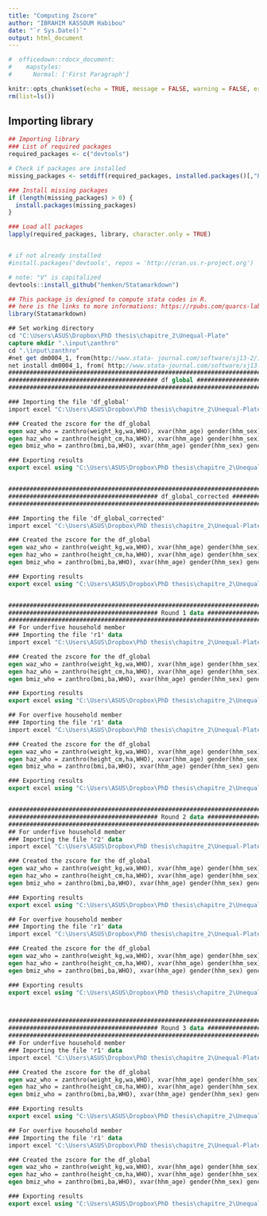 ```yaml
---
title: "Computing Zscore"
author: "IBRAHIM KASSOUM Habibou"
date: "`r Sys.Date()`"
output: html_document
---
```


```r
#  officedown::rdocx_document:
#    mapstyles:
#      Normal: ['First Paragraph']

knitr::opts_chunk$set(echo = TRUE, message = FALSE, warning = FALSE, error=FALSE)
rm(list=ls())
```



## Importing library

```r


## Importing library
### List of required packages
required_packages <- c("devtools")

# Check if packages are installed
missing_packages <- setdiff(required_packages, installed.packages()[,"Package"])

### Install missing packages
if (length(missing_packages) > 0) {
  install.packages(missing_packages)
}

### Load all packages
lapply(required_packages, library, character.only = TRUE)


# if not already installed
#install.packages('devtools', repos = 'http://cran.us.r-project.org') 

# note: "V" is capitalized
devtools::install_github("hemken/Statamarkdown")
```

```r
## This package is designed to compute stata codes in R.
## here is the links to more informations: https://rpubs.com/quarcs-lab/stata-from-Rstudio
library(Statamarkdown)
```


```stata


## Set working directory
cd "C:\Users\ASUS\Dropbox\PhD thesis\chapitre_2\Unequal-Plate"
capture mkdir ".\input\zanthro"
cd ".\input\zanthro"
#net get dm0004_1, from(http://www.stata- journal.com/software/sj13-2/)
net install dm0004_1, from( http://www.stata-journal.com/software/sj13-2/)
########################################################################################################################################################
########################################## df global ###################################################################################################
########################################################################################################################################################

### Importing the file 'df_global'
import excel "C:\Users\ASUS\Dropbox\PhD thesis\chapitre_2\Unequal-Plate\output\data\df_global.xlsx", sheet("Sheet1") firstrow clear

### Created the zscore for the df_global
egen waz_who = zanthro(weight_kg,wa,WHO), xvar(hhm_age) gender(hhm_sex) gencode(m=male, f=female) ageunit(year) nocutoff
egen haz_who = zanthro(height_cm,ha,WHO), xvar(hhm_age) gender(hhm_sex) gencode(m=male, f=female) ageunit(year) nocutoff
egen bmiz_who = zanthro(bmi,ba,WHO), xvar(hhm_age) gender(hhm_sex) gencode(m=male, f=female) ageunit(year) nocutoff

### Exporting results
export excel using "C:\Users\ASUS\Dropbox\PhD thesis\chapitre_2\Unequal-Plate\output\data\df_global.xlsx", firstrow(variables) replace


########################################################################################################################################################
########################################## df_global_corrected ###################################################################################################
########################################################################################################################################################

### Importing the file 'df_global_corrected'
import excel "C:\Users\ASUS\Dropbox\PhD thesis\chapitre_2\Unequal-Plate\output\data\df_global_corrected.xlsx", sheet("Sheet1") firstrow clear

### Created the zscore for the df_global
egen waz_who = zanthro(weight_kg,wa,WHO), xvar(hhm_age) gender(hhm_sex) gencode(m=male, f=female) ageunit(year) nocutoff
egen haz_who = zanthro(height_cm,ha,WHO), xvar(hhm_age) gender(hhm_sex) gencode(m=male, f=female) ageunit(year) nocutoff
egen bmiz_who = zanthro(bmi,ba,WHO), xvar(hhm_age) gender(hhm_sex) gencode(m=male, f=female) ageunit(year) nocutoff

### Exporting results
export excel using "C:\Users\ASUS\Dropbox\PhD thesis\chapitre_2\Unequal-Plate\output\data\df_global_corrected.xlsx", firstrow(variables) replace


########################################################################################################################################################
########################################## Round 1 data ################################################################################################
########################################################################################################################################################
## For underfive household member
### Importing the file 'r1' data
import excel "C:\Users\ASUS\Dropbox\PhD thesis\chapitre_2\Unequal-Plate\output\data\r1_underfive.xlsx", sheet("Sheet1") firstrow clear

### Created the zscore for the df_global
egen waz_who = zanthro(weight_kg,wa,WHO), xvar(hhm_age) gender(hhm_sex) gencode(m=male, f=female) ageunit(year) nocutoff
egen haz_who = zanthro(height_cm,ha,WHO), xvar(hhm_age) gender(hhm_sex) gencode(m=male, f=female) ageunit(year) nocutoff
egen bmiz_who = zanthro(bmi,ba,WHO), xvar(hhm_age) gender(hhm_sex) gencode(m=male, f=female) ageunit(year) nocutoff

### Exporting results
export excel using "C:\Users\ASUS\Dropbox\PhD thesis\chapitre_2\Unequal-Plate\output\data\r1_underfive.xlsx", firstrow(variables) replace

## For overfive household member
### Importing the file 'r1' data
import excel "C:\Users\ASUS\Dropbox\PhD thesis\chapitre_2\Unequal-Plate\output\data\r1_overfive.xlsx", sheet("Sheet1") firstrow clear

### Created the zscore for the df_global
egen waz_who = zanthro(weight_kg,wa,WHO), xvar(hhm_age) gender(hhm_sex) gencode(m=male, f=female) ageunit(year) nocutoff
egen haz_who = zanthro(height_cm,ha,WHO), xvar(hhm_age) gender(hhm_sex) gencode(m=male, f=female) ageunit(year) nocutoff
egen bmiz_who = zanthro(bmi,ba,WHO), xvar(hhm_age) gender(hhm_sex) gencode(m=male, f=female) ageunit(year) nocutoff

### Exporting results
export excel using "C:\Users\ASUS\Dropbox\PhD thesis\chapitre_2\Unequal-Plate\output\data\r1_overfive.xlsx", firstrow(variables) replace


########################################################################################################################################################
########################################## Round 2 data ################################################################################################
########################################################################################################################################################
## For underfive household member
### Importing the file 'r2' data
import excel "C:\Users\ASUS\Dropbox\PhD thesis\chapitre_2\Unequal-Plate\output\data\r2_underfive.xlsx", sheet("Sheet1") firstrow clear

### Created the zscore for the df_global
egen waz_who = zanthro(weight_kg,wa,WHO), xvar(hhm_age) gender(hhm_sex) gencode(m=male, f=female) ageunit(year) nocutoff
egen haz_who = zanthro(height_cm,ha,WHO), xvar(hhm_age) gender(hhm_sex) gencode(m=male, f=female) ageunit(year) nocutoff
egen bmiz_who = zanthro(bmi,ba,WHO), xvar(hhm_age) gender(hhm_sex) gencode(m=male, f=female) ageunit(year) nocutoff

### Exporting results
export excel using "C:\Users\ASUS\Dropbox\PhD thesis\chapitre_2\Unequal-Plate\output\data\r2_underfive.xlsx", firstrow(variables) replace

## For overfive household member
### Importing the file 'r1' data
import excel "C:\Users\ASUS\Dropbox\PhD thesis\chapitre_2\Unequal-Plate\output\data\r2_overfive.xlsx", sheet("Sheet1") firstrow clear

### Created the zscore for the df_global
egen waz_who = zanthro(weight_kg,wa,WHO), xvar(hhm_age) gender(hhm_sex) gencode(m=male, f=female) ageunit(year) nocutoff
egen haz_who = zanthro(height_cm,ha,WHO), xvar(hhm_age) gender(hhm_sex) gencode(m=male, f=female) ageunit(year) nocutoff
egen bmiz_who = zanthro(bmi,ba,WHO), xvar(hhm_age) gender(hhm_sex) gencode(m=male, f=female) ageunit(year) nocutoff

### Exporting results
export excel using "C:\Users\ASUS\Dropbox\PhD thesis\chapitre_2\Unequal-Plate\output\data\r2_overfive.xlsx", firstrow(variables) replace



########################################################################################################################################################
########################################## Round 3 data ################################################################################################
########################################################################################################################################################
## For underfive household member
### Importing the file 'r1' data
import excel "C:\Users\ASUS\Dropbox\PhD thesis\chapitre_2\Unequal-Plate\output\data\r3_underfive.xlsx", sheet("Sheet1") firstrow clear

### Created the zscore for the df_global
egen waz_who = zanthro(weight_kg,wa,WHO), xvar(hhm_age) gender(hhm_sex) gencode(m=male, f=female) ageunit(year) nocutoff
egen haz_who = zanthro(height_cm,ha,WHO), xvar(hhm_age) gender(hhm_sex) gencode(m=male, f=female) ageunit(year) nocutoff
egen bmiz_who = zanthro(bmi,ba,WHO), xvar(hhm_age) gender(hhm_sex) gencode(m=male, f=female) ageunit(year) nocutoff

### Exporting results
export excel using "C:\Users\ASUS\Dropbox\PhD thesis\chapitre_2\Unequal-Plate\output\data\r3_underfive.xlsx", firstrow(variables) replace

## For overfive household member
### Importing the file 'r1' data
import excel "C:\Users\ASUS\Dropbox\PhD thesis\chapitre_2\Unequal-Plate\output\data\r3_overfive.xlsx", sheet("Sheet1") firstrow clear

### Created the zscore for the df_global
egen waz_who = zanthro(weight_kg,wa,WHO), xvar(hhm_age) gender(hhm_sex) gencode(m=male, f=female) ageunit(year) nocutoff
egen haz_who = zanthro(height_cm,ha,WHO), xvar(hhm_age) gender(hhm_sex) gencode(m=male, f=female) ageunit(year) nocutoff
egen bmiz_who = zanthro(bmi,ba,WHO), xvar(hhm_age) gender(hhm_sex) gencode(m=male, f=female) ageunit(year) nocutoff

### Exporting results
export excel using "C:\Users\ASUS\Dropbox\PhD thesis\chapitre_2\Unequal-Plate\output\data\r3_overfive.xlsx", firstrow(variables) replace




```

